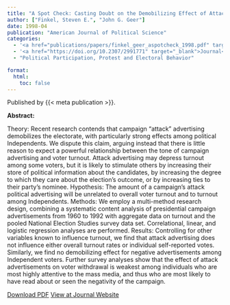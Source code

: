 ```yaml
---
title: "A Spot Check: Casting Doubt on the Demobilizing Effect of Attack Advertising"
author: ["Finkel, Steven E.", "John G. Geer"]
date: 1998-04
publication: "American Journal of Political Science"
categories:
  - '<a href="publications/papers/finkel_geer_aspotcheck_1998.pdf" target="_blank">PDF</a>'
  - '<a href="https://doi.org/10.2307/2991771" target="_blank">Journal</a>'
  - "Political Participation, Protest and Electoral Behavior"

format:
  html:
    toc: false
---
```


Published by {{< meta publication >}}.

**Abstract:**

::: justify-text
Theory: Recent research contends that campaign "attack" advertising demobilizes the electorate, with particularly strong effects among political Independents. We dispute this claim, arguing instead that there is little reason to expect a powerful relationship between the tone of campaign advertising and voter turnout. Attack advertising may depress turnout among some voters, but it is likely to stimulate others by increasing their store of political information about the candidates, by increasing the degree to which they care about the election's outcome, or by increasing ties to their party's nominee. Hypothesis: The amount of a campaign's attack political advertising will be unrelated to overall voter turnout and to turnout among Independents. Methods: We employ a multi-method research design, combining a systematic content analysis of presidential campaign advertisements from 1960 to 1992 with aggregate data on turnout and the pooled National Election Studies survey data set. Correlational, linear, and logistic regression analyses are performed. Results: Controlling for other variables known to influence turnout, we find that attack advertising does not influence either overall turnout rates or individual self-reported votes. Similarly, we find no demobilizing effect for negative advertisements among Independent voters. Further survey analyses show that the effect of attack advertisements on voter withdrawal is weakest among individuals who are most highly attentive to the mass media, and thus who are most likely to have read about or seen the negativity of the campaign.
:::

[Download PDF](papers/finkel_geer_aspotcheck_1998.pdf){.btn .btn-outline-success target="_blank"} [View at Journal Website](https://doi.org/10.2307/2991771){.btn .btn-outline-success target="_blank"}
